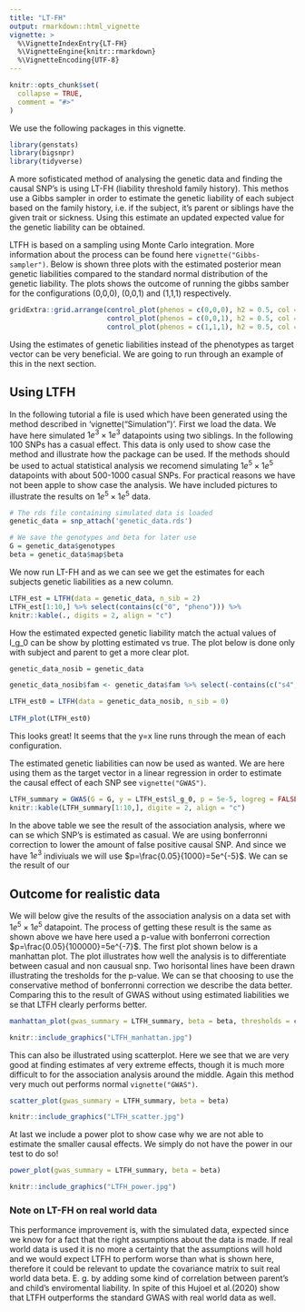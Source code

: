 ```yaml
---
title: "LT-FH"
output: rmarkdown::html_vignette
vignette: >
  %\VignetteIndexEntry{LT-FH}
  %\VignetteEngine{knitr::rmarkdown}
  %\VignetteEncoding{UTF-8}
---
```


```r
knitr::opts_chunk$set(
  collapse = TRUE,
  comment = "#>"
)
```


We use the following packages in this vignette.

```r
library(genstats)
library(bigsnpr)
library(tidyverse)
```


A more sofisticated method of analysing the genetic data and finding the causal SNP's is using LT-FH (liability threshold family history). This methos use a Gibbs sampler in order to estimate the genetic liability of each subject based on the family history, i.e. if the subject, it's parent or siblings have the given trait or sickness. Using this estimate an updated expected value for the genetic liability can be obtained.

LTFH is based on a sampling using Monte Carlo integration. More information about the process can be found here `vignette("Gibbs-sampler")`.
Below is shown three plots with the estimated posterior mean genetic liabilities compared to the standard normal distribution of the genetic liability. The plots shows the outcome of running the gibbs samber for the configurations (0,0,0), (0,0,1) and (1,1,1) respectively.

```r
gridExtra::grid.arrange(control_plot(phenos = c(0,0,0), h2 = 0.5, col = "royalblue"),
                        control_plot(phenos = c(0,0,1), h2 = 0.5, col = "mediumorchid"),
                        control_plot(phenos = c(1,1,1), h2 = 0.5, col = "firebrick"), heights = 0.5, name = c("Plots for configuration (0,0,0), (0,0,1), (1,1,1)"))
```

Using the estimates of genetic liabilities instead of the phenotypes as target vector can be very beneficial. We are going to run through an example of this in the next section.


## Using LTFH

In the following tutorial a file is used which have been generated using the method described in 'vignette("Simulation")'. First we load the data. We have here simulated $1e^3\times1e^3$ datapoints using two siblings. In the following 100 SNPs has a casual effect. This data is only used to show case the method and illustrate how the package can be used. If the methods should be used to actual statistical analysis we recomend simulating $1e^5\times1e^5$ datapoints with about 500-1000 casual SNPs. For practical reasons we have not been apple to show case the analysis. We have included pictures to illustrate the results on $1e^5\times1e^5$ data.

```r
# The rds file containing simulated data is loaded
genetic_data = snp_attach('genetic_data.rds')

# We save the genotypes and beta for later use
G = genetic_data$genotypes
beta = genetic_data$map$beta

```

We now run LT-FH and as we can see we get the estimates for each subjects genetic liabilities as a new column.

```r
LTFH_est = LTFH(data = genetic_data, n_sib = 2)
LTFH_est[1:10,] %>% select(contains(c("0", "pheno"))) %>% 
knitr::kable(., digits = 2, align = "c")
```

How the estimated expected genetic liability match the actual values of l_g_0 can be show by plotting estimated vs true. The plot below is done only with subject and parent to get a more clear plot.
```r
genetic_data_nosib = genetic_data

genetic_data_nosib$fam <- genetic_data$fam %>% select(-contains(c("s4", "s3")))

LTFH_est0 = LTFH(data = genetic_data_nosib, n_sib = 0)
  
LTFH_plot(LTFH_est0)
```

This looks great! It seems that the y=x line runs through the mean of each configuration.

The estimated genetic liabilities can now be used as wanted. We are here using them as the target vector in a linear regression in order to estimate the causal effect of each SNP see `vignette("GWAS")`.

```r
LTFH_summary = GWAS(G = G, y = LTFH_est$l_g_0, p = 5e-5, logreg = FALSE, ncores = 3)
knitr::kable(LTFH_summary[1:10,], digite = 2, align = "c")
```

In the above table we see the result of the association analysis, where we can se which SNP's is estimated as casual. We are using bonferronni correction to lower the amount of false positive causal SNP. And since we have $1e^3$ indiviuals we will use $p=\frac{0.05}{1000}=5e^{-5}$. We can se the result of our


## Outcome for realistic data
We will below give the results of the association analysis on a data set with $1e^5\times1e^5$ datapoint. The process of getting these result is the same as shown above we have here used a p-value with bonferroni correction $p=\frac{0.05}{100000}=5e^{-7}$. The first plot shown below is a manhattan plot. The plot illustrates how well the analysis is to differentiate between casual and non causual snp. Two horisontal lines have been drawn illustrating the tresholds for the p-value. We can se that choosing to use the conservative method of bonferronni correction we describe the data better. Comparing this to the result of GWAS without using estimated liabilities we se that LTFH clearly performs better.


```r
manhattan_plot(gwas_summary = LTFH_summary, beta = beta, thresholds = c(5e-7, 0.05))
```

```r
knitr::include_graphics("LTFH_manhattan.jpg")
```


This can also be illustrated using scatterplot. Here we see that we are very good at finding estimates af very extreme effects, though it is much more difficult to for the association analysis around the middle. Again this method very much out performs normal `vignette("GWAS")`. 

```r
scatter_plot(gwas_summary = LTFH_summary, beta = beta)
```

```r
knitr::include_graphics("LTFH_scatter.jpg")
```


At last we include a power plot to show case why we are not able to estimate the smaller causal effects. We simply do not have the power in our test to do so! 

```r
power_plot(gwas_summary = LTFH_summary, beta = beta)
```
```r
knitr::include_graphics("LTFH_power.jpg")
```

### Note on LT-FH on real world data

This performance improvement is, with the simulated data, expected since we know for a fact that the right assumptions about the data is made. If real world data is used it is no more a certainty that the assumptions will hold and we would expect LTFH to perform worse than what is shown here, therefore it could be relevant to update the covariance matrix to suit real world data beta. E. g. by adding some kind of correlation between parent's and child's enviromental liability. In spite of this Hujoel et al.(2020) show that LTFH outperforms the standard GWAS with real world data as well.


